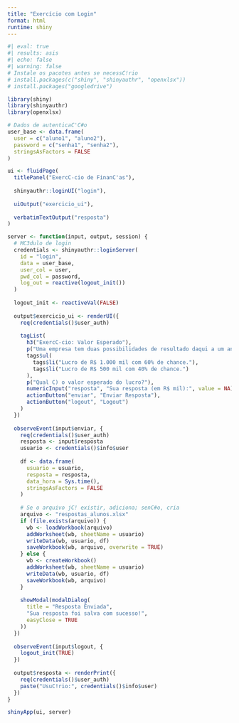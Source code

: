 ```yaml
---
title: "Exercício com Login"
format: html
runtime: shiny
---
```


```r
#| eval: true
#| results: asis
#| echo: false
#| warning: false
# Instale os pacotes antes se necessC!rio
# install.packages(c("shiny", "shinyauthr", "openxlsx"))
# install.packages("googledrive")

library(shiny)
library(shinyauthr)
library(openxlsx)

# Dados de autenticaC'C#o
user_base <- data.frame(
  user = c("aluno1", "aluno2"),
  password = c("senha1", "senha2"),
  stringsAsFactors = FALSE
)

ui <- fluidPage(
  titlePanel("ExercC-cio de FinanC'as"),
  
  shinyauthr::loginUI("login"),
  
  uiOutput("exercicio_ui"),
  
  verbatimTextOutput("resposta")
)

server <- function(input, output, session) {
  # MC3dulo de login
  credentials <- shinyauthr::loginServer(
    id = "login",
    data = user_base,
    user_col = user,
    pwd_col = password,
    log_out = reactive(logout_init())
  )
  
  logout_init <- reactiveVal(FALSE)
  
  output$exercicio_ui <- renderUI({
    req(credentials()$user_auth)
    
    tagList(
      h3("ExercC-cio: Valor Esperado"),
      p("Uma empresa tem duas possibilidades de resultado daqui a um ano:"),
      tags$ul(
        tags$li("Lucro de R$ 1.000 mil com 60% de chance."),
        tags$li("Lucro de R$ 500 mil com 40% de chance.")
      ),
      p("Qual C) o valor esperado do lucro?"),
      numericInput("resposta", "Sua resposta (em R$ mil):", value = NA),
      actionButton("enviar", "Enviar Resposta"),
      actionButton("logout", "Logout")
    )
  })
  
  observeEvent(input$enviar, {
    req(credentials()$user_auth)
    resposta <- input$resposta
    usuario <- credentials()$info$user
    
    df <- data.frame(
      usuario = usuario,
      resposta = resposta,
      data_hora = Sys.time(),
      stringsAsFactors = FALSE
    )
    
    # Se o arquivo jC! existir, adiciona; senC#o, cria
    arquivo <- "respostas_alunos.xlsx"
    if (file.exists(arquivo)) {
      wb <- loadWorkbook(arquivo)
      addWorksheet(wb, sheetName = usuario)
      writeData(wb, usuario, df)
      saveWorkbook(wb, arquivo, overwrite = TRUE)
    } else {
      wb <- createWorkbook()
      addWorksheet(wb, sheetName = usuario)
      writeData(wb, usuario, df)
      saveWorkbook(wb, arquivo)
    }
    
    showModal(modalDialog(
      title = "Resposta Enviada",
      "Sua resposta foi salva com sucesso!",
      easyClose = TRUE
    ))
  })
  
  observeEvent(input$logout, {
    logout_init(TRUE)
  })
  
  output$resposta <- renderPrint({
    req(credentials()$user_auth)
    paste("UsuC!rio:", credentials()$info$user)
  })
}

shinyApp(ui, server)
```

